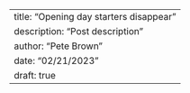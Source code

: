 ---
title: "Opening day starters disappear"
description: "Post description"
author: "Pete Brown"
date: "02/21/2023"
draft: true
---